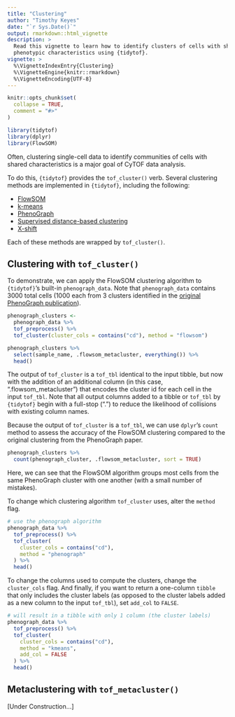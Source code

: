 ```yaml
---
title: "Clustering"
author: "Timothy Keyes"
date: "`r Sys.Date()`"
output: rmarkdown::html_vignette
description: > 
  Read this vignette to learn how to identify clusters of cells with shared
  phenotypic characteristics using {tidytof}.
vignette: >
  %\VignetteIndexEntry{Clustering}
  %\VignetteEngine{knitr::rmarkdown}
  %\VignetteEncoding{UTF-8}
---
```


```r
knitr::opts_chunk$set(
  collapse = TRUE,
  comment = "#>"
)
```

```r
library(tidytof)
library(dplyr)
library(FlowSOM)
```

Often, clustering single-cell data to identify communities of cells with shared characteristics is a major goal of CyTOF data analysis.

To do this, `{tidytof}` provides the `tof_cluster()` verb. Several clustering methods are implemented in `{tidytof}`, including the following: 

- [FlowSOM](https://pubmed.ncbi.nlm.nih.gov/25573116/)
- [k-means](https://www.jstor.org/stable/2346830?origin=crossref&seq=1#metadata_info_tab_contents)
- [PhenoGraph](https://pubmed.ncbi.nlm.nih.gov/26095251/)
- [Supervised distance-based clustering](https://pubmed.ncbi.nlm.nih.gov/29505032/)
- [X-shift](https://pubmed.ncbi.nlm.nih.gov/27183440/)

Each of these methods are wrapped by `tof_cluster()`. 

## Clustering with `tof_cluster()`

To demonstrate, we can apply the FlowSOM clustering algorithm to `{tidytof}`'s built-in `phenograph_data`. Note that `phenograph_data` contains 3000 total cells (1000 each from 3 clusters identified in the [original PhenoGraph publication](https://pubmed.ncbi.nlm.nih.gov/26095251/)).

```r
phenograph_clusters <- 
  phenograph_data %>% 
  tof_preprocess() %>% 
  tof_cluster(cluster_cols = contains("cd"), method = "flowsom")

phenograph_clusters %>% 
  select(sample_name, .flowsom_metacluster, everything()) %>% 
  head()
```

The output of `tof_cluster` is a `tof_tbl` identical to the input tibble, but now with the addition of an additional column (in this case, ".flowsom_metacluster") that encodes the cluster id for each cell in the input `tof_tbl`. Note that all output columns added to a tibble or `tof_tbl` by `{tidytof}` begin with a full-stop (".") to reduce the likelihood of collisions with existing column names.

Because the output of `tof_cluster` is a `tof_tbl`, we can use `dplyr`'s `count` method to assess the accuracy of the FlowSOM clustering compared to the original clustering from the PhenoGraph paper.

```r
phenograph_clusters %>% 
  count(phenograph_cluster, .flowsom_metacluster, sort = TRUE)
```

Here, we can see that the FlowSOM algorithm groups most cells from the same PhenoGraph cluster with one another (with a small number of mistakes).

To change which clustering algorithm `tof_cluster` uses, alter the `method` flag.

```r
# use the phenograph algorithm 
phenograph_data %>% 
  tof_preprocess() %>% 
  tof_cluster(
    cluster_cols = contains("cd"),
    method = "phenograph"
  ) %>% 
  head()
```

To change the columns used to compute the clusters, change the `cluster_cols` flag. And finally, if you want to return a one-column `tibble` that only includes the cluster labels (as opposed to the cluster labels added as a new column to the input `tof_tbl`), set `add_col` to `FALSE`.

```r
# will result in a tibble with only 1 column (the cluster labels)
phenograph_data %>% 
  tof_preprocess() %>% 
  tof_cluster(
    cluster_cols = contains("cd"),
    method = "kmeans", 
    add_col = FALSE
  ) %>% 
  head()
```

## Metaclustering with `tof_metacluster()`

[Under Construction...]
